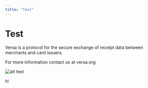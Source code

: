 ```yaml
---
title: "Test"
---
```


# Test

Versa is a protocol for the secure exchange of receipt data between merchants and card issuers.

For more information contact us at versa.org

![alt text](https://raw.githubusercontent.com/versa-protocol/docs/main/assets/versa_diagram.svg)

hi
